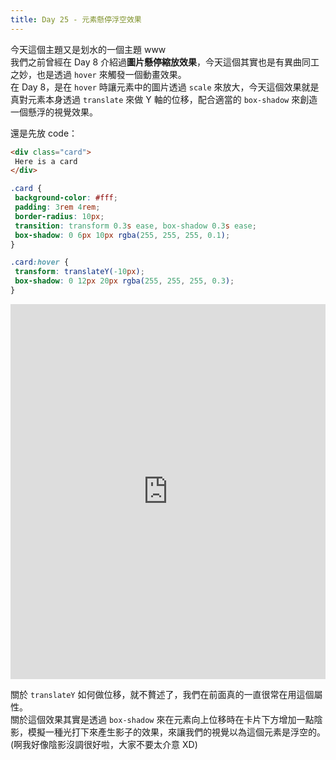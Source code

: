 ```yaml
---
title: Day 25 - 元素懸停浮空效果
---
```


今天這個主題又是划水的一個主題 www  
我們之前曾經在 Day 8 介紹過**圖片懸停縮放效果**，今天這個其實也是有異曲同工之妙，也是透過 `hover` 來觸發一個動畫效果。  
在 Day 8，是在 `hover` 時讓元素中的圖片透過 `scale` 來放大，今天這個效果就是真對元素本身透過 `translate` 來做 Y 軸的位移，配合適當的 `box-shadow` 來創造一個懸浮的視覺效果。

還是先放 code：

```html
<div class="card">
 Here is a card
</div>
```

```css
.card {
 background-color: #fff;
 padding: 3rem 4rem;
 border-radius: 10px;
 transition: transform 0.3s ease, box-shadow 0.3s ease;
 box-shadow: 0 6px 10px rgba(255, 255, 255, 0.1);
}

.card:hover {
 transform: translateY(-10px);
 box-shadow: 0 12px 20px rgba(255, 255, 255, 0.3);
}
```

<iframe height="600" width="100%" title="day 25 - hover_float" src="https://codepen.io/ChungYingHo/embed/Rwzqroa?default-tab=html%2Cresult" frameborder="no" loading="lazy" allowtransparency="true" allowfullscreen="true">
  See the Pen <a href="https://codepen.io/ChungYingHo/pen/Rwzqroa">
  day 25 - hover_float</a> by ChungYingHo (<a href="https://codepen.io/ChungYingHo">@ChungYingHo</a>)
  on <a href="https://codepen.io">CodePen</a>.
</iframe>

關於 `translateY` 如何做位移，就不贅述了，我們在前面真的一直很常在用這個屬性。  
關於這個效果其實是透過 `box-shadow` 來在元素向上位移時在卡片下方增加一點陰影，模擬一種光打下來產生影子的效果，來讓我們的視覺以為這個元素是浮空的。  
(啊我好像陰影沒調很好啦，大家不要太介意 XD)

